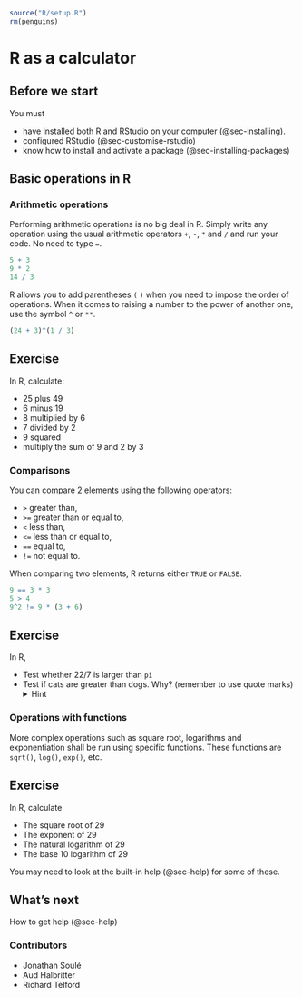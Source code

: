 ``` r
source("R/setup.R")
rm(penguins)
```

# R as a calculator {#sec-r-as-a-calculator}

::: callout-note
## Before we start

You must

- have installed both R and RStudio on your computer (@sec-installing).
- configured RStudio (@sec-customise-rstudio)
- know how to install and activate a package (@sec-installing-packages)
:::

## Basic operations in R

### Arithmetic operations

Performing arithmetic operations is no big deal in R. 
Simply write any operation using the usual arithmetic operators `+`, `-`, `*` and `/` and run your code. 
No need to type `=`.  

```r
5 + 3
9 * 2
14 / 3
```


R allows you to add parentheses `(` `)` when you need to impose the order of operations.
When it comes to raising a number to the power of another one, use the symbol `^` or `**`. 

```r
(24 + 3)^(1 / 3)
```


::: callout-note 
## Exercise

In R, calculate:

- 25 plus 49
- 6 minus 19
- 8 multiplied by 6
- 7 divided by 2
- 9 squared
- multiply the sum of 9 and 2 by 3
:::

### Comparisons

You can compare 2 elements using the following operators:

+ `>`    greater than, 
+ `>=`   greater than or equal to, 
+ `<`    less than,
+ `<=`   less than or equal to,
+ `==`   equal to,
+ `!=`   not equal to.

When comparing two elements, R returns either `TRUE` or `FALSE`.

```r
9 == 3 * 3
5 > 4
9^2 != 9 * (3 + 6)
```

::: callout-note 
## Exercise 

In R,

- Test whether 22/7 is larger than `pi`
- Test if cats are greater than dogs. Why? (remember to use quote marks)
 <details>
  <summary>Hint</summary>
  Prøv katter og hunder også
</details> 

:::

### Operations with functions

More complex operations such as square root, logarithms and exponentiation shall be run using specific functions. 
These functions are `sqrt()`, `log()`, `exp()`,  etc.

::: callout-note 
## Exercise

In R, calculate

- The square root of 29
- The exponent of 29
- The natural logarithm of 29
- The base 10 logarithm of 29

You may need to look at the built-in help (@sec-help) for some of these.
:::


::: callout-note
## What's next

How to get help (@sec-help)

:::

::: {.column-margin}
### Contributors {.unlisted .unnumbered}

-   Jonathan Soulé
-   Aud Halbritter
-   Richard Telford
:::
